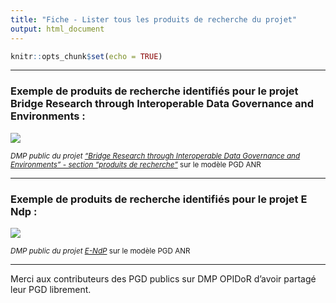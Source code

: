 ```yaml
---
title: "Fiche - Lister tous les produits de recherche du projet"
output: html_document
---
```


```r
knitr::opts_chunk$set(echo = TRUE)
```

------------------------------------------------------------------------

### Exemple de produits de recherche identifiés pour le projet Bridge Research through Interoperable Data Governance and Environments :

![](images/exemple%20pgd%20PDR.png)

<small>*DMP public du projet ["Bridge Research through Interoperable Data Governance and Environments" - section "produits de recherche"](https://dmp.opidor.fr/plans/5954/export.pdf)* sur le modèle PGD ANR</small>

------------------------------------------------------------------------

### Exemple de produits de recherche identifiés pour le projet E Ndp :

![](images/exemple_projet_endp.png)

<small>*DMP public du projet [E-NdP](https://dmp.opidor.fr/plans/10339/export.pdf)* sur le modèle PGD ANR</small>

------------------------------------------------------------------------

Merci aux contributeurs des PGD publics sur DMP OPIDoR d'avoir partagé leur PGD librement.

